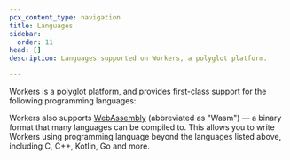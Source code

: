 ```yaml
---
pcx_content_type: navigation
title: Languages
sidebar:
  order: 11
head: []
description: Languages supported on Workers, a polyglot platform.

---
```



Workers is a polyglot platform, and provides first-class support for the following programming languages:

<DirectoryListing />

Workers also supports [WebAssembly](/workers/runtime-apis/webassembly/) (abbreviated as "Wasm") — a binary format that many languages can be compiled to. This allows you to write Workers using programming language beyond the languages listed above, including C, C++, Kotlin, Go and more.
